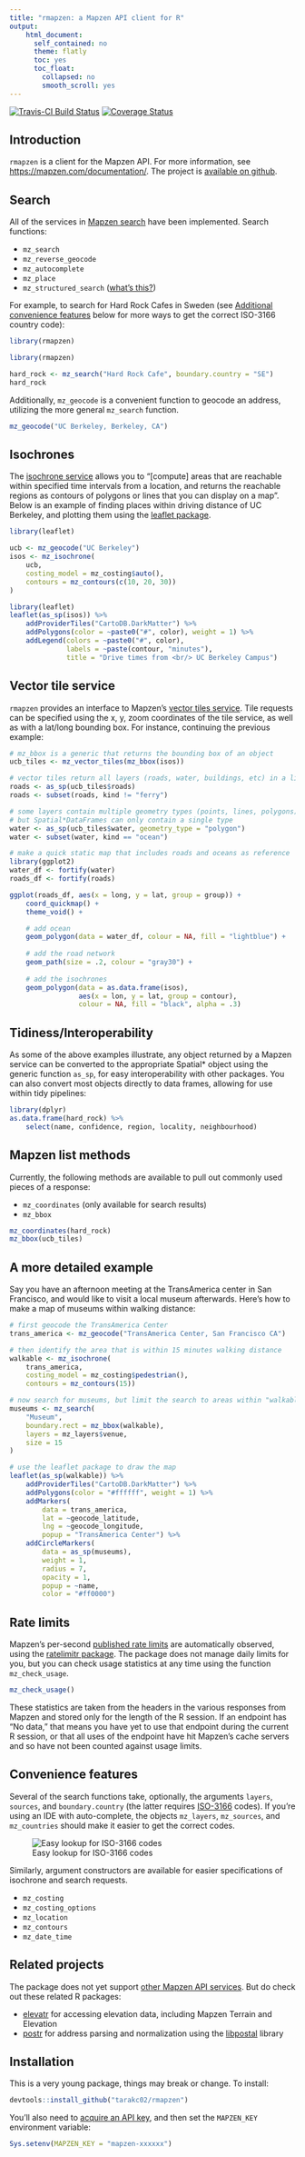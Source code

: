 ```yaml
---
title: "rmapzen: a Mapzen API client for R"
output: 
    html_document:
      self_contained: no
      theme: flatly
      toc: yes
      toc_float:
        collapsed: no
        smooth_scroll: yes
---
```

[![Travis-CI Build Status](https://travis-ci.org/tarakc02/rmapzen.svg?branch=master)](https://travis-ci.org/tarakc02/rmapzen)
[![Coverage Status](https://img.shields.io/codecov/c/github/tarakc02/rmapzen/master.svg)](https://codecov.io/github/tarakc02/rmapzen?branch=master)

## Introduction

`rmapzen` is a client for the Mapzen API. For more information, see [https://mapzen.com/documentation/](https://mapzen.com/documentation/). The project is [available on github](https://github.com/tarakc02/rmapzen). 

## Search

All of the services in [Mapzen search](https://mapzen.com/documentation/search/) have been implemented. Search functions:

* `mz_search`
* `mz_reverse_geocode`
* `mz_autocomplete`
* `mz_place`
* `mz_structured_search` ([what's this?](https://mapzen.com/documentation/search/structured-geocoding/))

For example, to search for Hard Rock Cafes in Sweden (see [Additional convenience features](#additional-convenience-features) below for more ways to get the correct ISO-3166 country code):

```r
library(rmapzen)
```

```r
library(rmapzen)

hard_rock <- mz_search("Hard Rock Cafe", boundary.country = "SE")
hard_rock
```

Additionally, `mz_geocode` is a convenient function to geocode an address, utilizing the more general `mz_search` function.

```r
mz_geocode("UC Berkeley, Berkeley, CA")
```

## Isochrones

The [isochrone service](https://mapzen.com/documentation/mobility/isochrone/api-reference/) allows you to "[compute] areas that are reachable within specified time intervals from a location, and returns the reachable regions as contours of polygons or lines that you can display on a map". Below is an example of finding places within driving distance of UC Berkeley, and plotting them using the [leaflet package](http://rstudio.github.io/leaflet/).

```r
library(leaflet)
```

```r
ucb <- mz_geocode("UC Berkeley")
isos <- mz_isochrone(
    ucb,
    costing_model = mz_costing$auto(),
    contours = mz_contours(c(10, 20, 30))
)

library(leaflet)
leaflet(as_sp(isos)) %>%
    addProviderTiles("CartoDB.DarkMatter") %>%
    addPolygons(color = ~paste0("#", color), weight = 1) %>%
    addLegend(colors = ~paste0("#", color), 
              labels = ~paste(contour, "minutes"),
              title = "Drive times from <br/> UC Berkeley Campus")
```

## Vector tile service

`rmapzen` provides an interface to Mapzen's [vector tiles service](https://mapzen.com/documentation/vector-tiles/). Tile requests can be specified using the x, y, zoom coordinates of the tile service, as well as with a lat/long bounding box. For instance, continuing the previous example:

```r
# mz_bbox is a generic that returns the bounding box of an object
ucb_tiles <- mz_vector_tiles(mz_bbox(isos))

# vector tiles return all layers (roads, water, buildings, etc) in a list
roads <- as_sp(ucb_tiles$roads)
roads <- subset(roads, kind != "ferry")

# some layers contain multiple geometry types (points, lines, polygons)
# but Spatial*DataFrames can only contain a single type
water <- as_sp(ucb_tiles$water, geometry_type = "polygon")
water <- subset(water, kind == "ocean")

# make a quick static map that includes roads and oceans as reference
library(ggplot2)
water_df <- fortify(water)
roads_df <- fortify(roads) 

ggplot(roads_df, aes(x = long, y = lat, group = group)) +
    coord_quickmap() +
    theme_void() +

    # add ocean
    geom_polygon(data = water_df, colour = NA, fill = "lightblue") +
    
    # add the road network
    geom_path(size = .2, colour = "gray30") +
    
    # add the isochrones
    geom_polygon(data = as.data.frame(isos),
                 aes(x = lon, y = lat, group = contour),
                 colour = NA, fill = "black", alpha = .3)
```

## Tidiness/Interoperability

As some of the above examples illustrate, any object returned by a Mapzen service can be converted to the appropriate Spatial* object using the generic function `as_sp`, for easy interoperability with other packages. You can also convert most objects directly to data frames, allowing for use within tidy pipelines:

```r
library(dplyr)
as.data.frame(hard_rock) %>%
    select(name, confidence, region, locality, neighbourhood)
```

## Mapzen list methods

Currently, the following methods are available to pull out commonly used 
pieces of a response:

* `mz_coordinates` (only available for search results)
* `mz_bbox`

```r
mz_coordinates(hard_rock)
mz_bbox(ucb_tiles)
```

## A more detailed example

Say you have an afternoon meeting at the TransAmerica center in San Francisco, and would like to visit a local museum afterwards. Here's how to make a map of museums within walking distance:

```r
# first geocode the TransAmerica Center
trans_america <- mz_geocode("TransAmerica Center, San Francisco CA")

# then identify the area that is within 15 minutes walking distance
walkable <- mz_isochrone(
    trans_america,
    costing_model = mz_costing$pedestrian(),
    contours = mz_contours(15))

# now search for museums, but limit the search to areas within "walkable"
museums <- mz_search(
    "Museum", 
    boundary.rect = mz_bbox(walkable), 
    layers = mz_layers$venue, 
    size = 15
)

# use the leaflet package to draw the map
leaflet(as_sp(walkable)) %>%
    addProviderTiles("CartoDB.DarkMatter") %>%
    addPolygons(color = "#ffffff", weight = 1) %>%
    addMarkers(
        data = trans_america, 
        lat = ~geocode_latitude, 
        lng = ~geocode_longitude,
        popup = "TransAmerica Center") %>%
    addCircleMarkers(
        data = as_sp(museums), 
        weight = 1,
        radius = 7,
        opacity = 1,
        popup = ~name,
        color = "#ff0000")
```

## Rate limits

Mapzen's per-second [published rate limits](https://mapzen.com/documentation/overview/#search-and-mobility-products) are automatically observed, using the [ratelimitr package](https://github.com/tarakc02/ratelimitr). The package does not manage daily limits for you, but you can check usage statistics at any time using the function `mz_check_usage`.

```r
mz_check_usage()
```

These statistics are taken from the headers in the various responses from Mapzen and stored only for the length of the R session. If an endpoint has "No data," that means you have yet to use that endpoint during the current R  session, or that all uses of the endpoint have hit Mapzen's cache servers and so have not been counted against usage limits.

## Convenience features

Several of the search functions take, optionally, the arguments `layers`, `sources`, and `boundary.country` (the latter requires [ISO-3166](https://en.wikipedia.org/wiki/ISO_3166) codes). If you're using an IDE with auto-complete, the objects `mz_layers`, `mz_sources`, and `mz_countries` should make it easier to get the correct codes.

![Easy lookup for ISO-3166 codes](fig/mz-countries.png)

Similarly, argument constructors are available for easier specifications of isochrone and search requests.

* `mz_costing` 
* `mz_costing_options` 
* `mz_location`
* `mz_contours`
* `mz_date_time`

## Related projects

The package does not yet support [other Mapzen API services](https://mapzen.com/documentation/). But do check out these related R packages:

* [elevatr](https://github.com/jhollist/elevatr) for accessing elevation data, including Mapzen Terrain and Elevation
* [postr](https://github.com/Ironholds/poster) for address parsing and normalization using the [libpostal](https://github.com/openvenues/libpostal) library

## Installation

This is a very young package, things may break or change. To install:

```r
devtools::install_github("tarakc02/rmapzen")
```

You'll also need to [acquire an API key](https://mapzen.com/developers), and then set the `MAPZEN_KEY` environment variable:

```r
Sys.setenv(MAPZEN_KEY = "mapzen-xxxxxx")
```
